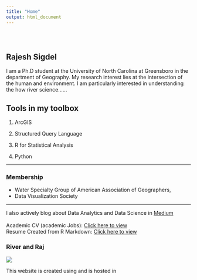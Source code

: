```yaml
---
title: "Home"
output: html_document
---
```


<style type="text/css">
.title {
  display: none;
}

#getting-started img {
  margin-right: 10px;
}

</style>

<div class="row" style="padding-top: 30px;">
<div class="col-sm-6">

# **Rajesh Sigdel**

I am a Ph.D student at the University of North Carolina at Greensboro in the department of Geography. My research interest lies at the intersection of the human and environment. I am particularly interested in understanding the how river science...... 

## Tools in my toolbox

1. <i class="fas fa-globe-americas"></i> ArcGIS 

2. <i class="fas fa-database"></i> Structured Query Language

3. <i class="fab fa-r-project"></i> R for Statistical Analysis

4. <i class="fab fa-python"></i> Python

---

### Membership 
*   Water Specialty Group of American Association of Geographers, 
*   Data Visualization Society

---

I also actively blog about Data  Analytics and Data Science in [Medium](https://medium.com/@r_sigdel){target="_blank"}
\
\
Academic CV (academic Jobs): 
<a href = "https://drive.google.com/file/d/1rKsheeQYrtmw8zmlGQzD7wpNtTadm7Xe/view?usp=sharing" target= "_blank"> Click here to view </a>  
Resume Created from R Markdown: <a href="https://drive.google.com/file/d/1AV7UYPcbSndFglXX2DT5EADWk6WZkSi2/view?usp=sharing" target= "_blank"> Click here to view </a> 
</div>
<div class="col-sm-6">

### River and Raj

![](images/logo.jpg)
</a>
</div>





This website is created using <i class="fab fa-r-project"></i> and is hosted in <i class="fa fa-github" aria-hidden="true"></i>
